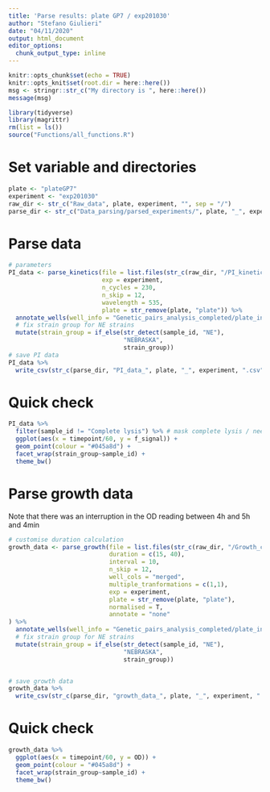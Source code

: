 ```yaml
---
title: 'Parse results: plate GP7 / exp201030'
author: "Stefano Giulieri"
date: "04/11/2020"
output: html_document
editor_options: 
  chunk_output_type: inline
---
```


```r
knitr::opts_chunk$set(echo = TRUE)
knitr::opts_knit$set(root.dir = here::here())
msg <- stringr::str_c("My directory is ", here::here())
message(msg)
```

```r
library(tidyverse)
library(magrittr)
rm(list = ls())
source("Functions/all_functions.R")
```

# Set variable and directories

```r
plate <- "plateGP7"
experiment <- "exp201030"
raw_dir <- str_c("Raw_data", plate, experiment, "", sep = "/")
parse_dir <- str_c("Data_parsing/parsed_experiments/", plate, "_", experiment, "/")
```

# Parse data

```r
# parameters
PI_data <- parse_kinetics(file = list.files(str_c(raw_dir, "/PI_kinetics"), full.names = T, recursive = T),
                          exp = experiment,
                          n_cycles = 230,
                          n_skip = 12,
                          wavelength = 535,
                          plate = str_remove(plate, "plate")) %>%
  annotate_wells(well_info = "Genetic_pairs_analysis_completed/plate_info/well_info.csv") %>%
  # fix strain group for NE strains
  mutate(strain_group = if_else(str_detect(sample_id, "NE"),
                                "NEBRASKA",
                                strain_group))
# save PI data
PI_data %>%
  write_csv(str_c(parse_dir, "PI_data_", plate, "_", experiment, ".csv"))
```

# Quick check

```r
PI_data %>%
  filter(sample_id != "Complete lysis") %>% # mask complete lysis / need to scale because of very high values in these wells
  ggplot(aes(x = timepoint/60, y = f_signal)) +
  geom_point(colour = "#045a8d") +
  facet_wrap(strain_group~sample_id) +
  theme_bw()
```


# Parse growth data

Note that there was an interruption in the OD reading between 4h and 5h and 4min

```r
# customise duration calculation
growth_data <- parse_growth(file = list.files(str_c(raw_dir, "/Growth_curves"), full.names = T, recursive = T),
                            duration = c(15, 40),
                            interval = 10,
                            n_skip = 12,
                            well_cols = "merged",
                            multiple_tranformations = c(1,1),
                            exp = experiment,
                            plate = str_remove(plate, "plate"),
                            normalised = T,
                            annotate = "none"
) %>%
  annotate_wells(well_info = "Genetic_pairs_analysis_completed/plate_info/well_info.csv") %>%
  # fix strain group for NE strains
  mutate(strain_group = if_else(str_detect(sample_id, "NE"),
                                "NEBRASKA",
                                strain_group))


# save growth data
growth_data %>%
  write_csv(str_c(parse_dir, "growth_data_", plate, "_", experiment, ".csv"))
```

# Quick check

```r
growth_data %>%
  ggplot(aes(x = timepoint/60, y = OD)) +
  geom_point(colour = "#045a8d") +
  facet_wrap(strain_group~sample_id) +
  theme_bw()
```

